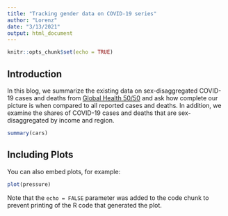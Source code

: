 ```yaml
---
title: "Tracking gender data on COVID-19 series"
author: "Lorenz"
date: "3/13/2021"
output: html_document
---
```


```r
knitr::opts_chunk$set(echo = TRUE)
```

## Introduction

In this blog, we summarize the existing data on sex-disaggregated COVID-19 cases and deaths from [Global Health 50/50](https://globalhealth5050.org/the-sex-gender-and-covid-19-project/the-data-tracker/) and ask how complete our picture is when compared to all reported cases and deaths. In addition, we examine the shares of COVID-19 cases and deaths that are sex-disaggregated by income and region.

```r
summary(cars)
```

## Including Plots

You can also embed plots, for example:

```r
plot(pressure)
```

Note that the `echo = FALSE` parameter was added to the code chunk to prevent printing of the R code that generated the plot.
